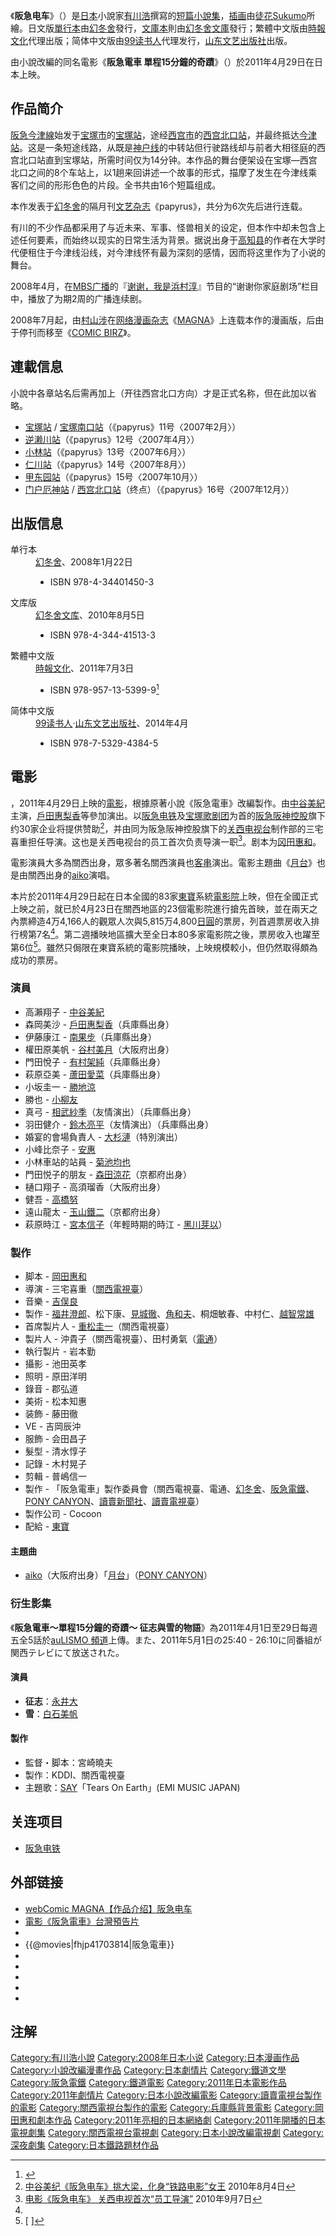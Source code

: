{{Otheruses|阪急電鐵|subject=[[有川浩|有川浩]]的[[小說|小說]]及改編的同名[[電影|電影]]|other=[[日本|日本]]的一家私營[[鐵路|鐵路]]公司}}
{{Infobox animanga/Headerofja
|title= 阪急電車
|image= 
|size= 
|caption= 
|japanese= 阪急電車
|english= 
|kana= はんきゅうでんしゃ
|romaji= 
|genre= 
}}
{{Infobox animanga/Novel
|輕小說= 
|標題= 
|原作=
|作者= [[有川浩|有川浩]]
|插圖= 
|出版社= {{flagicon|Japan}} [[幻冬舍|幻冬舍]]<br/> {{flagicon|Taiwan}} [[時報文化|時報文化]]<br/> {{flagicon|PRC}} [[山东文艺出版社|山东文艺出版社]]（出版）、[[99读书人|99读书人]]（发行）
|其他出版社= 
|連載雜誌= [[papyrus|papyrus]]
|label= [[幻冬舍文庫|幻冬舍文庫]]（文庫版）
|網路= 
|發售日= 2008年1月22日（單行本）<br /> 2010年8月5日（文庫版）
|開始= 
|結束= 
|冊數= 單行本：全1卷<br /> 文庫版：全1卷
|話數= 
|其他= 
|版權=
}}
{{Infobox animanga/Footerofja}}
{{文學}}

《'''阪急电车'''》（{{lang-ja|阪急電車}}）是[[日本|日本]]小說家[[有川浩|有川浩]]撰寫的[[短篇小说|短篇小說集]]，[[插画|插画]]由[[徒花Sukumo|徒花Sukumo]]所繪。日文版[[單行本|單行本]]由[[幻冬舍|幻冬舍]]發行，[[文庫本|文庫本]]則由[[幻冬舍文庫|幻冬舍文庫]]發行；繁體中文版由[[時報文化|時報文化]]代理出版；简体中文版由[[99读书人|99读书人]]代理发行，[[山东文艺出版社|山东文艺出版社]]出版。

由小說改編的同名電影《'''阪急電車 單程15分鐘的奇蹟'''》（{{lang-ja|阪急電車 片道15分の奇跡}}）於2011年4月29日在日本上映。

==作品简介==
[[阪急今津線|阪急今津線]]始发于[[宝塚市|宝塚市]]的[[宝塚站|宝塚站]]，途经[[西宫市|西宫市]]的[[西宫北口站|西宫北口站]]，并最终抵达[[今津站_(兵库县)|今津站]]。这是一条短途线路，从既是[[阪急神户干线|神户线]]的中转站但行驶路线却与前者大相径庭的西宫北口站直到宝塚站，所需时间仅为14分钟。本作品的舞台便架设在宝塚—西宫北口之间的8个车站上，以1趟来回讲述一个故事的形式，描摩了发生在今津线乘客们之间的形形色色的片段。全书共由16个短篇组成。

本作发表于[[幻冬舍|幻冬舍]]的隔月刊[[文艺杂志|文艺杂志]]《papyrus》，共分为6次先后进行连载。

有川的不少作品都采用了与近未来、军事、怪兽相关的设定，但本作中却未包含上述任何要素，而始终以现实的日常生活为背景。据说出身于[[高知县|高知县]]的作者在大学时代便租住于今津线沿线，对今津线怀有最为深刻的感情，因而将这里作为了小说的舞台。

2008年4月，在[[MBS广播|MBS广播]]的『[[谢谢，我是浜村淳|谢谢，我是浜村淳]]』节目的“谢谢你家庭剧场”栏目中，播放了为期2周的广播连续剧。

2008年7月起，由[[村山涉|村山涉]]在[[网络漫画杂志|网络漫画杂志]]《[[MAGNA|MAGNA]]》上连载本作的漫画版，后由于停刊而移至《[[COMIC_BIRZ|COMIC BIRZ]]》。

== 連載信息 ==
小說中各章站名后需再加上（开往西宫北口方向）才是正式名称，但在此加以省略。
* [[宝塚站|宝塚站]] / [[宝塚南口站|宝塚南口站]]（《papyrus》11号〈2007年2月〉）
* [[逆濑川站|逆濑川站]]（《papyrus》12号〈2007年4月〉）
* [[小林站_(兵库县)|小林站]]（《papyrus》13号〈2007年6月〉）
* [[仁川站_(日本)|仁川站]]（《papyrus》14号〈2007年8月〉）
* [[甲东园站|甲东园站]]（《papyrus》15号〈2007年10月〉）
* [[门户厄神站|门户厄神站]] / [[西宫北口站|西宫北口站]]（终点）（《papyrus》16号〈2007年12月〉）

==出版信息==
; 单行本
: [[幻冬舍|幻冬舍]]、2008年1月22日
:* ISBN 978-4-34401450-3

; 文库版
: [[幻冬舍文库|幻冬舍文库]]、2010年8月5日
:* ISBN 978-4-344-41513-3

; 繁體中文版
: [[時報文化|時報文化]]、2011年7月3日
:* ISBN 978-957-13-5399-9<ref name="#1">{{Cite web |url=http://www.cinematoday.jp/page/N0031966 |script-title=ja:『GANTZ:PERFECT ANSWER』が首位獲得！『コナン』『クレしん』も勢い衰えず！　GWを前に営業再開する被災地の映画館も |accessdate=2011-05-11 |archive-date=2011-04-30 |archive-url=https://web.archive.org/web/20110430034959/http://www.cinematoday.jp/page/N0031966 |dead-url=yes }}</ref>

; 简体中文版
: [[99读书人|99读书人]]·[[山东文艺出版社|山东文艺出版社]]、2014年4月
:* ISBN 978-7-5329-4384-5

==電影==
{{Infobox Film
| name               = 阪急電車 單程15分鐘的奇蹟
| original_name      = {{lang|ja|阪急電車 片道15分の奇跡}}<br>''{{lang|en|Hankyu Railways - A 15-minute Miracle}}''
| image              = 
| caption            = 
| director           = [[三宅喜重|三宅喜重]]
| producer           = 
| producer_2         = [[重松圭一|重松圭一]]（關西電視臺）
| writer             = [[岡田惠和|岡田惠和]]
| based_on           = 
| narrator           = 
| production_supervisor = 
| starring           = [[中谷美紀|中谷美紀]]等
| music              = [[吉俣良|吉俣良]]
| cinematography     = [[池田英孝|池田英孝]]
| editing            = [[普嶋信一|普嶋信一]]
| studio             = 「阪急電車」製作委員會
| distributor        = 
| released           = {{flagicon|Japan}}　{{film date|2011|4|29}}<br/>{{flagicon|Taiwan}}　{{film date|2011|11|25}}
| sec-title          = 
| rate               = {{TWN}}：普遍級
| runtime            = 120 分鐘
| country            = {{日本電影}}
| language           = 日語
| imdb_id            = tt1703814
| amg_id             = 
| budget             = 
| gross              = 
| preceded_by        = 
| followed_by        = 
| cn_name            = 
| hk_name            = 
| tw_name            = 
}}
{{engname|《阪急電車 單程15分鐘的奇蹟》|''Hankyu Railways - A 15-minute Miracle''}}，2011年4月29日上映的[[電影|電影]]，根據原著小說《阪急電車》改編製作。由[[中谷美紀|中谷美紀]]主演，[[戶田惠梨香|戶田惠梨香]]等參加演出。以[[阪急电铁|阪急电铁]]及[[宝塚歌剧团|宝塚歌剧团]]为首的[[阪急阪神控股|阪急阪神控股]]旗下约30家企业将提供赞助<ref>[http://eiga.com/buzz/20100804/15/ 中谷美纪《阪急电车》挑大梁，化身“铁路电影”女王] {{Wayback|url=http://eiga.com/buzz/20100804/15/ |date=20100824124109 }} 2010年8月4日</ref>，并由同为阪急阪神控股旗下的[[关西电视放送|关西电视台]]制作部的三宅喜重担任导演。这也是关西电视台的员工首次负责导演一职<ref>[http://www.sanspo.com/geino/news/100907/gnj1009070502008-n1.htm 电影《阪急电车》 关西电视首次“员工导演”] {{webarchive|url=https://web.archive.org/web/20100914140311/http://www.sanspo.com/geino/news/100907/gnj1009070502008-n1.htm |date=2010-09-14 }}  2010年9月7日</ref>。剧本为[[冈田惠和|冈田惠和]]。

電影演員大多為關西出身，眾多著名關西演員也[[客串演員|客串]]演出。電影主題曲《[[愛情彈彈球/月台|月台]]》也是由關西出身的[[aiko|aiko]]演唱。

本片於2011年4月29日起在日本全國的83家[[東寶|東寶]]系統[[電影院|電影院]]上映，但在全國正式上映之前，就已於4月23日在關西地區的23個電影院進行搶先首映，並在兩天之內票締造4万4,166人的觀眾人次與5,815万4,800[[日圓|日圓]]的票房，列首週票房收入排行榜第7名<ref name="#1"/>。第二週播映地區擴大至全日本80多家電影院之後，票房收入也躍至第6位<ref>[{{Cite web |url=http://www.cinematoday.jp/page/N0032111 |script-title=ja:GW突入、興行界も好調の中『コナン』が『GANTZ』から首位奪還！『八日目の蝉』『豆富小僧』もランクイン！ |accessdate=2011-05-11 |archive-date=2011-05-14 |archive-url=https://web.archive.org/web/20110514022539/http://www.cinematoday.jp/page/N0032111 |dead-url=no }} {{lang|ja|GW突入、興行界も好調の中『コナン』が『GANTZ』から首位奪還！『八日目の蝉』『豆富小僧』もランクイン！}}]</ref>。雖然只侷限在東寶系統的電影院播映，上映規模較小，但仍然取得頗為成功的票房。

=== 演員 ===
* 高瀨翔子 - [[中谷美紀|中谷美紀]]
* 森岡美沙 - [[戶田惠梨香|戶田惠梨香]]（兵庫縣出身）
* 伊藤康江 - [[南果步|南果步]]（兵庫縣出身）
* 權田原美帆 - [[谷村美月|谷村美月]]（大阪府出身）
* 門田悅子 - [[有村架純|有村架純]]（兵庫縣出身）
* 萩原亞美 - [[蘆田愛菜|蘆田愛菜]]（兵庫縣出身）
* 小坂圭一 - [[勝地涼|勝地涼]]
* 勝也 - [[小柳友|小柳友]]
* 真弓 - [[相武紗季|相武紗季]]（友情演出）（兵庫縣出身）
* 羽田健介 - [[鈴木亮平_(模特兒)|鈴木亮平]]（友情演出）（兵庫縣出身）
* 婚宴的會場負責人 - [[大杉漣|大杉漣]]（特別演出）
* 小峰比奈子 - [[安惠|安惠]]
* 小林車站的站員 - [[菊池均也|菊池均也]]
* 門田悦子的朋友 - [[森田涼花|森田涼花]]（京都府出身）
* 樋口翔子 - 高須瑠香（大阪府出身）
* 健吾 - [[高橋努|高橋努]]
* 遠山龍太 - [[玉山鐵二|玉山鐵二]]（京都府出身）
* 萩原時江 - [[宮本信子|宮本信子]]（年輕時期的時江 - [[黑川芽以|黑川芽以]]）

=== 製作 ===
* 脚本 - [[岡田惠和|岡田惠和]]
* 導演 - 三宅喜重（[[關西電視臺|關西電視臺]]）
* 音樂 - [[吉俣良|吉俣良]]
* 製作 - [[福井澄郎|福井澄郎]]、松下康、[[見城徹|見城徹]]、[[角和夫|角和夫]]、桐畑敏春、中村仁、[[越智常雄|越智常雄]]
* 首席製片人 - [[重松圭一|重松圭一]]（關西電視臺）
* 製片人 - 沖貴子（關西電視臺）、田村勇氣（[[電通|電通]]）
* 執行製片 - 岩本勤
* 攝影 - 池田英孝
* 照明 - 原田洋明
* 錄音 - 郡弘道
* 美術 - 松本知惠
* 装飾 - 藤田徹
* VE - 吉岡辰沖
* 服飾 - 会田昌子
* 髮型 - 清水惇子
* 記錄 - 木村晃子
* 剪輯 - 普嶋信一
* 製作 - 「阪急電車」製作委員會（關西電視臺、電通、[[幻冬舍|幻冬舍]]、[[阪急電鐵|阪急電鐵]]、[[PONY_CANYON|PONY CANYON]]、[[讀賣新聞社|讀賣新聞社]]、[[讀賣電視臺|讀賣電視臺]]）
* 製作公司 - Cocoon
* 配給 - [[東寶株式會社|東寶]]

==== 主題曲 ====
* [[aiko|aiko]]（大阪府出身）「[[愛情彈彈球/月台|月台]]」（[[PONY_CANYON|PONY CANYON]]）

=== 衍生影集 ===
《'''阪急電車〜單程15分鐘的奇蹟〜 征志與雪的物語'''》為2011年4月1日至29日每週五全5話於[[au_(行動電話)|au]][[LISMO|LISMO 頻道]]上傳。また、2011年5月1日の25:40 - 26:10に同番組が関西テレビにて放送された。

==== 演員 ====
* '''征志'''：[[永井大|永井大]]
* '''雪'''：[[白石美帆|白石美帆]]

==== 製作 ====
* 監督・脚本：宮崎曉夫
* 製作：KDDI、關西電視臺
* 主題歌：[[SAY_(歌手)|SAY]]「Tears On Earth」(EMI MUSIC JAPAN)

==关连项目==
*[[阪急电铁|阪急电铁]]

==外部链接==
*[http://www.gentosha-comics.net/genzo/comics/hankyuudensha/ webComic MAGNA【作品介绍】阪急电车] {{Wayback|url=http://www.gentosha-comics.net/genzo/comics/hankyuudensha/ |date=20090817205407 }}
*[http://www.youtube.com/watch?v=_DQbR34n0Ds  電影《阪急電車》台灣預告片] {{Wayback|url=http://www.youtube.com/watch?v=_DQbR34n0Ds |date=20190713035412 }}
*{{MSN movie|12656|阪急電車}}
*{{@movies|fhjp41703814|阪急電車}}
*{{Mtime|139528|阪急電車}}
*{{douban|title=阪急電車}}
*{{rotten-tomatoes|hankyu_railways_a_15_minute_miracle_2011|阪急電車}}
*{{Amg movie|550983|阪急電車}}
*{{imdb title|1703814|阪急電車}}

== 注解 ==
{{Reflist}}

{{DEFAULTSORT:Hankyudensya}}
[[Category:有川浩小說|Category:有川浩小說]]
[[Category:2008年日本小说|Category:2008年日本小说]]
[[Category:日本漫画作品|Category:日本漫画作品]]
[[Category:小說改編漫畫作品|Category:小說改編漫畫作品]]
[[Category:日本劇情片|Category:日本劇情片]]
[[Category:鐵道文學|Category:鐵道文學]]
[[Category:阪急電鐵|Category:阪急電鐵]]
[[Category:鐵道電影|Category:鐵道電影]]
[[Category:2011年日本電影作品|Category:2011年日本電影作品]]
[[Category:2011年劇情片|Category:2011年劇情片]]
[[Category:日本小說改編電影|Category:日本小說改編電影]]
[[Category:讀賣電視台製作的電影|Category:讀賣電視台製作的電影]]
[[Category:關西電視台製作的電影|Category:關西電視台製作的電影]]
[[Category:兵庫縣背景電影|Category:兵庫縣背景電影]]
[[Category:岡田惠和劇本作品|Category:岡田惠和劇本作品]]
[[Category:2011年亮相的日本網絡劇|Category:2011年亮相的日本網絡劇]]
[[Category:2011年開播的日本電視劇集|Category:2011年開播的日本電視劇集]]
[[Category:關西電視台電視劇|Category:關西電視台電視劇]]
[[Category:日本小說改編電視劇|Category:日本小說改編電視劇]]
[[Category:深夜劇集|Category:深夜劇集]]
[[Category:日本鐵路題材作品|Category:日本鐵路題材作品]]